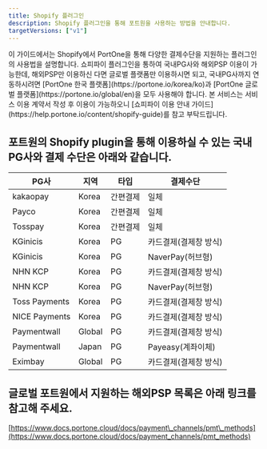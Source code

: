 ```yaml
---
title: Shopify 플러그인
description: Shopify 플러그인을 통해 포트원을 사용하는 방법을 안내합니다.
targetVersions: ["v1"]
---
```



<Hint style="info">
  이 가이드에서는 Shopify에서 PortOne을 통해 다양한 결제수단을 지원하는
  플러그인의 사용법을 설명합니다. 쇼피파이 플러그인을 통하여 국내PG사와 해외PSP 이용이 가능한데,
  해외PSP만 이용하신 다면 글로벌 플랫폼만 이용하시면 되고, 국내PG사까지 연동하시려면 [PortOne
  한국 플랫폼](https://portone.io/korea/ko)과 [PortOne 글로벌
  플랫폼](https://portone.io/global/en)을 모두 사용해야 합니다.
  본 서비스는 서비스 이용 계약서 작성 후 이용이 가능하오니
  [쇼피파이 이용 안내 가이드](https://help.portone.io/content/shopify-guide)를 참고 부탁드립니다.
</Hint>

## 포트원의 Shopify plugin을 통해 이용하실 수 있는 국내PG사와 결제 수단은 아래와 같습니다.

|PG사         |지역  |타입    |결제수단             |
|-------------|------|--------|---------------------|
|kakaopay     |Korea |간편결제|일체                 |
|Payco        |Korea |간편결제|일체                 |
|Tosspay      |Korea |간편결제|일체                 |
|KGinicis     |Korea |PG      |카드결제(결제창 방식)|
|KGinicis     |Korea |PG      |NaverPay(허브형)     |
|NHN KCP      |Korea |PG      |카드결제(결제창 방식)|
|NHN KCP      |Korea |PG      |NaverPay(허브형)     |
|Toss Payments|Korea |PG      |카드결제(결제창 방식)|
|NICE Payments|Korea |PG      |카드결제(결제창 방식)|
|Paymentwall  |Global|PG      |카드결제(결제창 방식)|
|Paymentwall  |Japan |PG      |Payeasy(계좌이체)    |
|Eximbay      |Global|PG      |카드결제(결제창 방식)|

## 글로벌 포트원에서 지원하는 해외PSP 목록은 아래 링크를 참고해 주세요.

[https://www.docs.portone.cloud/docs/payment\_channels/pmt\_methods](https://www.docs.portone.cloud/docs/payment_channels/pmt_methods)
